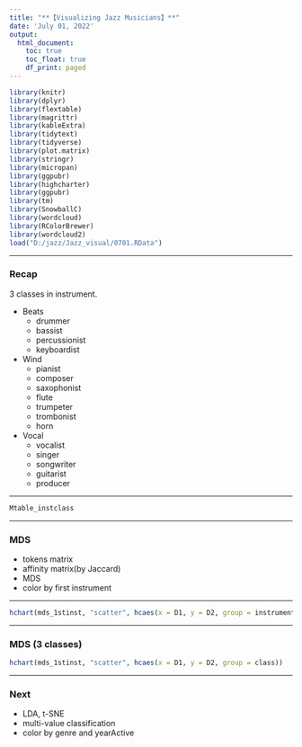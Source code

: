 ```yaml
---
title: "**【Visualizing Jazz Musicians】**"
date: 'July 01, 2022'
output: 
  html_document:
    toc: true
    toc_float: true
    df_print: paged
---
```


```r
library(knitr)
library(dplyr)
library(flextable)
library(magrittr)
library(kableExtra)
library(tidytext)
library(tidyverse)
library(plot.matrix)
library(stringr)
library(micropan)
library(ggpubr)
library(highcharter)
library(ggpubr)
library(tm)
library(SnowballC)
library(wordcloud)
library(RColorBrewer)
library(wordcloud2)
load("D:/jazz/Jazz_visual/0701.RData")
```

****

### **Recap**
3 classes in instrument.

* Beats
  + drummer
  + bassist
  + percussionist
  + keyboardist
* Wind
  + pianist
  + composer
  + saxophonist
  + flute
  + trumpeter
  + trombonist
  + horn
* Vocal
  + vocalist
  + singer
  + songwriter
  + guitarist
  + producer

****

```r
Mtable_instclass
```

****

### **MDS**

* tokens matrix
* affinity matrix(by Jaccard)
* MDS
* color by first instrument

****

```r
hchart(mds_1stinst, "scatter", hcaes(x = D1, y = D2, group = instrument))
```

****

### **MDS (3 classes)**

```r
hchart(mds_1stinst, "scatter", hcaes(x = D1, y = D2, group = class))
```

****

### **Next**

* LDA, t-SNE
* multi-value classification
* color by genre and yearActive